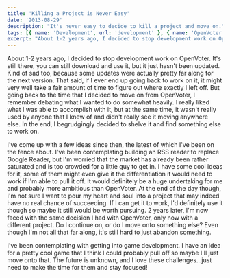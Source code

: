 ```yaml
---
title: 'Killing a Project is Never Easy'
date: '2013-08-29'
description: "It's never easy to decide to kill a project and move on."
tags: [{ name: 'Development', url: 'development' }, { name: 'OpenVoter', url: 'openvoter' }]
excerpt: "About 1-2 years ago, I decided to stop development work on OpenVoter. It's still there, you can still download and use it, but it just hasn't been updated. Kind of sad too, because some updates were actually pretty far along for the next version. That said, if I ever end up going back to work on it, it might very well take a fair amount of time to figure out where exactly I left off. But going back to the time that I decided to move on from OpenVoter, I remember debating what I wanted to do somewhat heavily. I really liked what I was able to accomplish with it, but at the same time, it wasn't really used by anyone that I knew of and didn't really see it moving anywhere else. In the end, I begrudgingly decided to shelve it and find something else to work on."
---
```


About 1-2 years ago, I decided to stop development work on OpenVoter. It's still there, you can still download and use it, but it just hasn't been updated. Kind of sad too, because some updates were actually pretty far along for the next version. That said, if I ever end up going back to work on it, it might very well take a fair amount of time to figure out where exactly I left off. But going back to the time that I decided to move on from OpenVoter, I remember debating what I wanted to do somewhat heavily. I really liked what I was able to accomplish with it, but at the same time, it wasn't really used by anyone that I knew of and didn't really see it moving anywhere else. In the end, I begrudgingly decided to shelve it and find something else to work on.

I've come up with a few ideas since then, the latest of which I've been on the fence about. I've been contemplating building an RSS reader to replace Google Reader, but I'm worried that the market has already been rather saturated and is too crowded for a little guy to get in. I have some cool ideas for it, some of them might even give it the differentiation it would need to work if I'm able to pull it off. It would definitely be a huge undertaking for me and probably more ambitious than OpenVoter. At the end of the day though, I'm not sure I want to pour my heart and soul into a project that may indeed have no real chance of succeeding. If I can get it to work, I'd definitely use it though so maybe it still would be worth pursuing. 2 years later, I'm now faced with the same decision I had with OpenVoter, only now with a different project. Do I continue on, or do I move onto something else? Even though I'm not all that far along, it's still hard to just abandon something.

I've been contemplating with getting into game development. I have an idea for a pretty cool game that I think I could probably pull off so maybe I'll just move onto that. The future is unknown, and I love these challenges…just need to make the time for them and stay focused!
